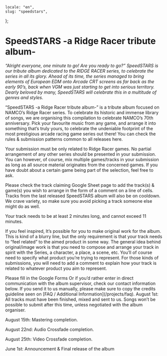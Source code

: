     locale: "en",
    slug: "speedstars",
};

# SpeedSTARS -a Ridge Racer tribute album-

_“Alright everyone, one minute to go! Are you ready to go?” SpeedSTARS is our tribute album dedicated to the RIDGE RACER series, to celebrate the series in all its glory. Ahead of its time, the series managed to bring elements of European EDM onto Arcade CRT screens as far back as the early 90’s, back when VGM was just starting to get into serious territory. Dearly beloved by many, SpeedSTARS will celebrate this in a multitude of genres and styles._

<WrappableParagraph title="Presentation">
    “SpeedSTARS -a Ridge Racer tribute album-” is a tribute album focused on
    NAMCO’s Ridge Racer series. To celebrate its historic and immense library of
    songs, we are organising this compilation to celebrate NAMCO’s 70th
    anniversary. Pick your favourite music from any game, and arrange it into
    something that’s truly yours, to celebrate the undeniable footprint of the
    most prestigious arcade racing game series out there!
</WrappableParagraph>

<WrappableParagraph title="General KodamaSounds Specific Rules">
    <CtaButton link="/projects/faq" icon="book">
        <span>
            You can check the rules & submission patterns common to all releases
            here.
        </span>
    </CtaButton>
</WrappableParagraph>

<WrappableParagraph title="SpeedSTARS Specific Music Rules">

Your submission must be only related to Ridge Racer games. No partial arrangement of any other series should be presented in your submission. You can however, of course, mix multiple games/tracks in your submission as long as all source material originates from the concerned games. If you have doubt about a certain game being part of the selection, feel free to ask.

Please check the track claiming Google Sheet page to add the track(s) & game(s) you wish to arrange in the form of a comment on a line of cells. Tracks from the last released SpeedSTARS album will also be on cooldown. We crave variety, so make sure you avoid picking a track someone else might do as well.

Your track needs to be at least 2 minutes long, and cannot exceed 11 minutes.

If you feel inspired, It’s possible for you to make original work for the album. This is kind of a blurry line, but the only requirement is that your track needs to “feel related” to the aimed product in some way. The general idea behind original/image work is that you need to compose and arrange your track in spirit with the Series, a character, a place, a scene, etc. You’ll of course need to specify what product you’re trying to represent. For those kinds of submissions, you will need to add a comment to explain how your track is related to whatever product you aim to represent.

</WrappableParagraph>

<WrappableParagraph title="Track Submission">

<CtaButton link='https://forms.gle/UBEAi14xdqUcEswY9' icon='envelope'>
	<span>Please fill in the Google Forms</span>
</CtaButton>
Or if you’d rather enter in direct communication with the album supervisor, check our contact information below. If you send it to us manually, please make sure to copy the credits guideline seen on [FAQ / Additional Information](/projects/faq).
</WrappableParagraph>

<WrappableParagraph title="Deadlines">
August 1st: All tracks must have been finished, mixed and sent to us. Songs won’t be possible to submit after this time, unless negotiated with the album organiser.

August 15th: Mastering completion.

August 22nd: Audio Crossfade completion.

August 25th: Video Crossfade completion.

June 1st: Announcement & Final release of the album

</WrappableParagraph>
